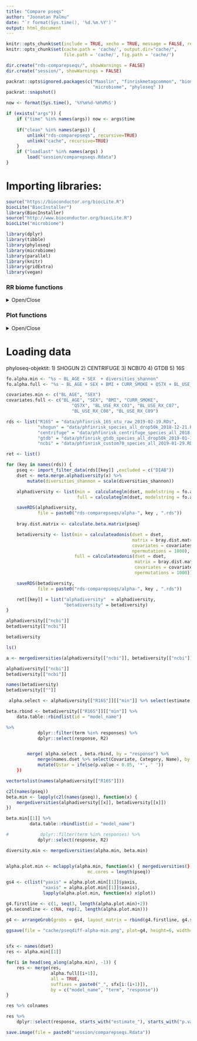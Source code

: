 ```yaml
---
title: "Compare pseqs"
author: "Joonatan Palmu"
date: "`r format(Sys.time(), '%d.%m.%Y')`"
output: html_document
---
```

	
```r
knitr::opts_chunk$set(include = TRUE, xecho = TRUE, message = FALSE, results='asis', cache=FALSE, warning=FALSE)
knitr::opts_chunk$set(cache.path = 'cache/', output.dir="cache/",
                      file.path = 'cache/', fig.path = 'cache/')

dir.create("rds-comparepseqs/", showWarnings = FALSE)
dir.create("session/", showWarnings = FALSE)
```

```r
packrat::opts$ignored.packages(c("Maaslin", "finriskmetagcommon", "biomformat",
                                 "microbiome", "phyloseq" ))
packrat::snapshot()
```

```r
now <- format(Sys.time(), '%Y%m%d-%H%M%S')

if (exists("args")) {
    if ("time" %in% names(args)) now <- args$time
    
    if("clean" %in% names(args)) {
        unlink("rds-comparepseqs", recursive=TRUE)
        unlink("cache", recursive=TRUE)
    }
    if ("loadlast" %in% names(args) )
        load("session/comparepseqs.Rdata")
}
```

# Importing libraries:

```r
source("https://bioconductor.org/biocLite.R")
biocLite("BiocInstaller")
library(BiocInstaller)
source("http://www.bioconductor.org/biocLite.R")
biocLite("microbiome")
```

```r
library(dplyr)
library(tibble)
library(phyloseq)
library(microbiome)
library(parallel)
library(knitr)
library(gridExtra)
library(vegan)
```

### RR biome functions

<details>
  <summary>Open/Close</summary>
  
```r
source("articletwo-rrbiome.R")
```

</details>

### Plot functions

<details>
  <summary>Open/Close</summary>

```r
source("articletwo-ggplot.R")
```

</details>

# Loading data

 phyloseq-objektit: 1) SHOGUN 2) CENTRIFUGE 3) NCBI70 4) GTDB 5) 16S




```r
fo.alpha.min <- "%s ~ BL_AGE + SEX  + diversities_shannon"
fo.alpha.full <- "%s ~ BL_AGE + SEX + BMI + CURR_SMOKE + Q57X + BL_USE_RX_C03 + BL_USE_RX_C07 + BL_USE_RX_C08 + BL_USE_RX_C09 + diversities_shannon" # MISSING DIAB

covariates.min <- c("BL_AGE", "SEX")
covariates.full <- c("BL_AGE", "SEX", "BMI", "CURR_SMOKE",
                         "Q57X", "BL_USE_RX_C03", "BL_USE_RX_C07",
                         "BL_USE_RX_C08", "BL_USE_RX_C09")
```

```r
rds <- list("R16S" = "data/phfinrisk_16S_otu_raw_2019-02-19.RDs",
            "shogun" = "data/phfinrisk_species_all_drop50k_2018-12-21.RDs",
            "centrifuge" = "data/phfinrisk_centrifuge_species_all_2018-11-30.RDs",
            "gtdb" = "data/phfinrisk_gtdb_species_all_drop50k_2019-01-14.RDs",
            "ncbi" = "data/phfinrisk_custom70_species_all_2019-01-29.RDs")
```

```r
ret <- list()

for (key in names(rds)) {
    pseq <- import_filter_data(rds[[key]] ,excluded = c("DIAB"))
    dset <- meta.merge.alphadiversity(x) %>%
        mutate(diversities_shannon = scale(diversities_shannon))

    alphadiversity <- list(min =  calculateglm(dset, modelstring = fo.alpha.min),
                           full = calculateglm(dset, modelstring = fo.alpha.full))

    saveRDS(alphadiversity,
            file = paste0("rds-comparepseqs/alpha-", key , ".rds"))
    
    bray.dist.matrix <- calculate.beta.matrix(pseq)

    betadiversity <- list(min = calculateadonis(dset = dset,
                                                matrix = bray.dist.matrix,
                                                covariates = covariates.min,
                                                npermutations = 1000),
                          full = calculateadonis(dset = dset,
                                                 matrix = bray.dist.matrix,
                                                 covariates = covariates.full,
                                                 npermutations = 1000))

    saveRDS(betadiversity,
            file = paste0("rds-comparepseqs/alpha-", key , ".rds"))

    ret[[key]] = list("alphadiversity"  = alphadiversity,
                      "betadiversity" = betadiversity)
}
```




```r

alphadiversity[["ncbi"]]
betadiversity[["ncbi"]]

betadiversity

ls()

a <- mergediversities(alphadiversity[["ncbi"]], betadiversity[["ncbi"]])

alphadiversity[["ncbi"]]
betadiversity[["ncbi"]]

names(betadiversity)
betadiversity[[""]]

 alpha.select <- alphadiversity[["R16S"]][["min"]] %>% select(estimate, p.value, response)

beta.rbind <- betadiversity[["R16S"]][["min"]] %>%
    data.table::rbindlist(id = "model_name")

%>%
            dplyr::filter(term %in% responses) %>%
            dplyr::select(response, R2)


        merge( alpha.select , beta.rbind, by = "response") %>%
            merge(names.dset %>% select(Covariate, Category, Name), by.x ="response", by.y = "Covariate") %>%
            mutate(Qstar = ifelse(p.value < 0.05, '*', ' '))
    })

vectortolist(names(alphadiversity[["R16S"]]))

c2l(names(pseq))
beta.min <- lapply(c2l(names(pseq)), function(x) {
    mergediversities(alphadiversity[[x]], betadiversity[[x]])
})

beta.min[[1]] %>%
         data.table::rbindlist(id = "model_name")

#            dplyr::filter(term %in% responses) %>%
            dplyr::select(response, R2)

diversity.min <- mergediversities(alpha.min, beta.min)


alpha.plot.min <- mclapply(alpha.min, function(x) { mergediversities(},
                               mc.cores = length(pseq))

gs4 <- c(list("yaxis" = alpha.plot.min[[1]]$yaxis,
              "xaxis" = alpha.plot.min[[1]]$xaxis),
              lapply(alpha.plot.min, function(x) x$plot))

g4.firstline <- c(1, seq(3, length(alpha.plot.min)+2))
g4.secondline <- c(NA, rep(2, length(alpha.plot.min)))

g4 <- arrangeGrob(grobs = gs4, layout_matrix = rbind(g4.firstline, g4.secondline))

ggsave(file = "cache/pseqdiff-alpha-min.png", plot=g4, height=6, width=9)
                       
```

```r
sfx <- names(dset)
res <- alpha.min[[1]]

for(i in head(seq_along(alpha.min), -1)) {
    res <- merge(res,
                 alpha.full[[i+1]],
                 all = TRUE,
                 suffixes = paste0("_", sfx[i:(i+1)]),
                 by = c("model_name", "term", "response"))
}

res %>% colnames

res %>%
    dplyr::select(response, starts_with("estimate_"), starts_with("p.value"))

```






```r
save.image(file = paste0("session/comparepseqs.Rdata"))
```
